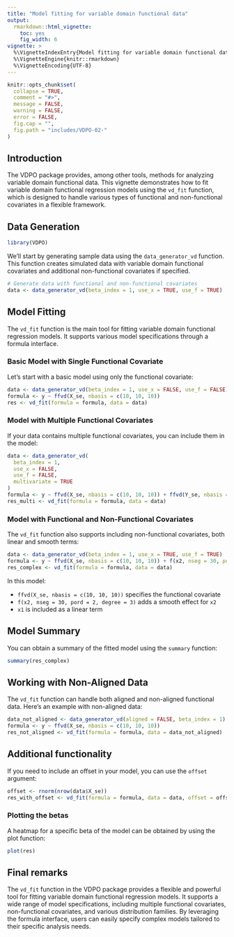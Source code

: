 ```yaml
---
title: "Model fitting for variable domain functional data"
output:
  rmarkdown::html_vignette:
    toc: yes
    fig_width: 6
vignette: >
  %\VignetteIndexEntry{Model fitting for variable domain functional data}
  %\VignetteEngine{knitr::rmarkdown}
  %\VignetteEncoding{UTF-8}
---
```


```r
knitr::opts_chunk$set(
  collapse = TRUE,
  comment = "#>",
  message = FALSE, 
  warning = FALSE, 
  error = FALSE,
  fig.cap = "",
  fig.path = "includes/VDPO-02-"
)
```

## Introduction

The VDPO package provides, among other tools, methods for analyzing variable domain functional data. This vignette demonstrates how to fit variable domain functional regression models using the `vd_fit` function, which is designed to handle various types of functional and non-functional covariates in a flexible framework.

## Data Generation

```r
library(VDPO)
```

We'll start by generating sample data using the `data_generator_vd` function. This function creates simulated data with variable domain functional covariates and additional non-functional covariates if specified.

```r
# Generate data with functional and non-functional covariates
data <- data_generator_vd(beta_index = 1, use_x = TRUE, use_f = TRUE)
```

## Model Fitting

The `vd_fit` function is the main tool for fitting variable domain functional regression models. It supports various model specifications through a formula interface.

### Basic Model with Single Functional Covariate

Let's start with a basic model using only the functional covariate:

```r
data <- data_generator_vd(beta_index = 1, use_x = FALSE, use_f = FALSE)
formula <- y ~ ffvd(X_se, nbasis = c(10, 10, 10))
res <- vd_fit(formula = formula, data = data)
```

### Model with Multiple Functional Covariates

If your data contains multiple functional covariates, you can include them in the model:

```r
data <- data_generator_vd(
  beta_index = 1,
  use_x = FALSE,
  use_f = FALSE,
  multivariate = TRUE
)
formula <- y ~ ffvd(X_se, nbasis = c(10, 10, 10)) + ffvd(Y_se, nbasis = c(10, 20, 10))
res_multi <- vd_fit(formula = formula, data = data)
```

### Model with Functional and Non-Functional Covariates

The `vd_fit` function also supports including non-functional covariates, both linear and smooth terms:

```r
data <- data_generator_vd(beta_index = 1, use_x = TRUE, use_f = TRUE)
formula <- y ~ ffvd(X_se, nbasis = c(10, 10, 10)) + f(x2, nseg = 30, pord = 2, degree = 3) + x1
res_complex <- vd_fit(formula = formula, data = data)
```

In this model:

-   `ffvd(X_se, nbasis = c(10, 10, 10))` specifies the functional covariate
-   `f(x2, nseg = 30, pord = 2, degree = 3)` adds a smooth effect for `x2`
-   `x1` is included as a linear term

## Model Summary

You can obtain a summary of the fitted model using the `summary` function:

```r
summary(res_complex)
```

## Working with Non-Aligned Data

The `vd_fit` function can handle both aligned and non-aligned functional data. Here's an example with non-aligned data:

```r
data_not_aligned <- data_generator_vd(aligned = FALSE, beta_index = 1)
formula <- y ~ ffvd(X_se, nbasis = c(10, 10, 10))
res_not_aligned <- vd_fit(formula = formula, data = data_not_aligned)
```

## Additional functionality

If you need to include an offset in your model, you can use the `offset` argument:

```r
offset <- rnorm(nrow(data$X_se))
res_with_offset <- vd_fit(formula = formula, data = data, offset = offset)
```

### Plotting the betas

A heatmap for a specific beta of the model can be obtained by using the plot function:

```r
plot(res)
```

## Final remarks

The `vd_fit` function in the VDPO package provides a flexible and powerful tool for fitting variable domain functional regression models. It supports a wide range of model specifications, including multiple functional covariates, non-functional covariates, and various distribution families. By leveraging the formula interface, users can easily specify complex models tailored to their specific analysis needs.
